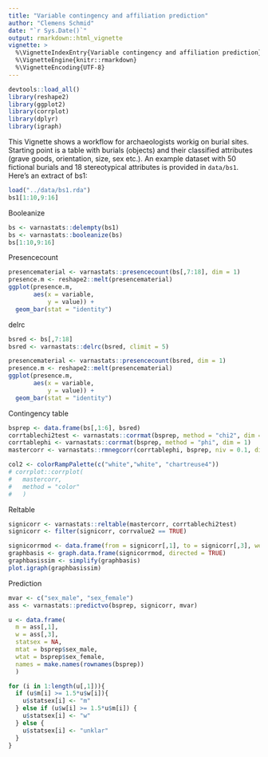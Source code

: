 ```yaml
---
title: "Variable contingency and affiliation prediction"
author: "Clemens Schmid"
date: "`r Sys.Date()`"
output: rmarkdown::html_vignette
vignette: >
  %\VignetteIndexEntry{Variable contingency and affiliation prediction}
  %\VignetteEngine{knitr::rmarkdown}
  %\VignetteEncoding{UTF-8}
---
```


```r
devtools::load_all()
library(reshape2)
library(ggplot2)
library(corrplot)
library(dplyr)
library(igraph)
```

This Vignette shows a workflow for archaeologists workig on burial sites. Starting point is a table with burials (objects) and their classified attributes (grave goods, orientation, size, sex etc.). An example dataset with 50 fictional burials and 18 stereotypical attributes is provided in `data/bs1`. Here's an extract of bs1:  



```r
load("../data/bs1.rda")
bs1[1:10,9:16]
```

Booleanize

```r
bs <- varnastats::delempty(bs1)
bs <- varnastats::booleanize(bs)
bs[1:10,9:16]
```

Presencecount

```r
presencematerial <- varnastats::presencecount(bs[,7:18], dim = 1)
presence.m <- reshape2::melt(presencematerial)
ggplot(presence.m,
       aes(x = variable,
           y = value)) +
  geom_bar(stat = "identity")
```

delrc

```r
bsred <- bs[,7:18]
bsred <- varnastats::delrc(bsred, climit = 5)

presencematerial <- varnastats::presencecount(bsred, dim = 1)
presence.m <- reshape2::melt(presencematerial)
ggplot(presence.m,
       aes(x = variable,
           y = value)) +
  geom_bar(stat = "identity")
```

Contingency table

```r
bsprep <- data.frame(bs[,1:6], bsred)
corrtablechi2test <- varnastats::corrmat(bsprep, method = "chi2", dim = 1, chi2limit = 0.05)
corrtablephi <- varnastats::corrmat(bsprep, method = "phi", dim = 1)
mastercorr <- varnastats::rmnegcorr(corrtablephi, bsprep, niv = 0.1, dim = 1)

col2 <- colorRampPalette(c("white","white", "chartreuse4"))
# corrplot::corrplot(
#   mastercorr,
#   method = "color"
#   )
```

Reltable

```r
signicorr <- varnastats::reltable(mastercorr, corrtablechi2test)
signicorr <- filter(signicorr, corrvalue2 == TRUE)

signicorrmod <- data.frame(from = signicorr[,1], to = signicorr[,3], weight = signicorr[,2])
graphbasis <- graph.data.frame(signicorrmod, directed = TRUE)
graphbasissim <- simplify(graphbasis)
plot.igraph(graphbasissim)
```

Prediction

```r
mvar <- c("sex_male", "sex_female")
ass <- varnastats::predictvo(bsprep, signicorr, mvar)

u <- data.frame(
  m = ass[,1], 
  w = ass[,3],
  statsex = NA,
  mtat = bsprep$sex_male, 
  wtat = bsprep$sex_female,
  names = make.names(rownames(bsprep))
  )

for (i in 1:length(u[,1])){
  if (u$m[i] >= 1.5*u$w[i]){
    u$statsex[i] <- "m"
  } else if (u$w[i] >= 1.5*u$m[i]) {
    u$statsex[i] <- "w"
  } else {
    u$statsex[i] <- "unklar"
  }
}
```